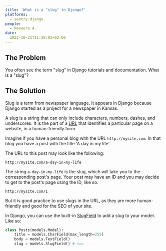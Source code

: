 ```yaml
---
title: 'What is a "slug" in Django?'
platforms: 
  - sentry.django
people: 
  - Naveera A.
date:
  2022-10-21T11:28:03+02:00
---
```


## The Problem

You often see the term "slug" in Django tutorials and documentation. What is a "slug"?

## The Solution

Slug is a term from newspaper language. It appears in Django because Django started as a project for a newspaper in Kansas.

A slug is a string that can only include characters, numbers, dashes, and underscores. It is the part of a [URL](https://en.wikipedia.org/wiki/URL) that identifies a particular page on a website, in a human-friendly form.

Imagine if you have a personal blog with the URL `http://mysite.com`. In that blog you have a post with the title 'A day in my life'.

The URL to this post may look like the following:

`http://mysite.com/a-day-in-my-life`

The string `a-day-in-my-life` is the slug, which will take you to the corresponding post's page. Your post may have an ID and you may decide to get to the post's page using the ID, like so:

`http://mysite.com/1`

But it is good practice to use slugs in the URL, as they are more human-friendly and good for the SEO of your site.

In Django, you can use the built-in [SlugField](https://docs.djangoproject.com/en/4.0/ref/models/fields/#slugfield) to add a slug to your model. Like so:

```python
class Posts(models.Model):
    title = models.CharField(max_length=255)
    body = models.TextField()
    slug = models.SlugField() # <==
```
